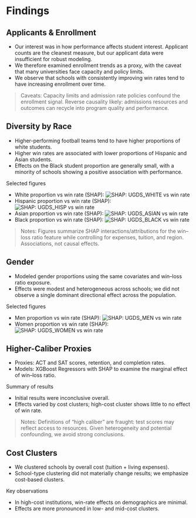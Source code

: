 <div className="prose">

# Findings

## Applicants & Enrollment

- Our interest was in how performance affects student interest. Applicant counts are the cleanest measure, but our applicant data were insufficient for robust modeling.
- We therefore examined enrollment trends as a proxy, with the caveat that many universities face capacity and policy limits.
- We observe that schools with consistently improving win rates tend to have increasing enrollment over time.

> Caveats: Capacity limits and admission rate policies confound the enrollment signal. Reverse causality likely: admissions resources and outcomes can recycle into program quality and performance.

## Diversity by Race

- Higher-performing football teams tend to have higher proportions of white students.
- Higher win rates are associated with lower proportions of Hispanic and Asian students.
- Effects on the Black student proportion are generally small, with a minority of schools showing a positive association with performance.

Selected figures

- White proportion vs win rate (SHAP):
  ![SHAP: UGDS_WHITE vs win rate](/football-to-admissions/assets/img/Plots__UGDS_WHITE_interaction.png)
- Hispanic proportion vs win rate (SHAP):
  ![SHAP: UGDS_HISP vs win rate](/football-to-admissions/assets/img/Plots__UGDS_HISP_interaction.png)
- Asian proportion vs win rate (SHAP):
  ![SHAP: UGDS_ASIAN vs win rate](/football-to-admissions/assets/img/Plots__UGDS_ASIAN_interaction.png)
- Black proportion vs win rate (SHAP):
  ![SHAP: UGDS_BLACK vs win rate](/football-to-admissions/assets/img/Plots__UGDS_BLACK_interaction.png)

> Notes: Figures summarize SHAP interactions/attributions for the win–loss ratio feature while controlling for expenses, tuition, and region. Associations, not causal effects.

## Gender

- Modeled gender proportions using the same covariates and win–loss ratio exposure.
- Effects were modest and heterogeneous across schools; we did not observe a single dominant directional effect across the population.

Selected figures

- Men proportion vs win rate (SHAP):
  ![SHAP: UGDS_MEN vs win rate](/football-to-admissions/assets/img/Plots__UGDS_MEN_interaction.png)
- Women proportion vs win rate (SHAP):
  ![SHAP: UGDS_WOMEN vs win rate](/football-to-admissions/assets/img/Plots__UGDS_WOMEN_interaction.png)

## Higher-Caliber Proxies

- Proxies: ACT and SAT scores, retention, and completion rates.
- Models: XGBoost Regressors with SHAP to examine the marginal effect of win–loss ratio.

Summary of results

- Initial results were inconclusive overall.
- Effects varied by cost clusters; high-cost cluster shows little to no effect of win rate.

> Notes: Definitions of “high caliber” are fraught: test scores may reflect access to resources. Given heterogeneity and potential confounding, we avoid strong conclusions.

## Cost Clusters

- We clustered schools by overall cost (tuition + living expenses).
- School-type clustering did not materially change results; we emphasize cost-based clusters.

Key observations

- In high-cost institutions, win-rate effects on demographics are minimal.
- Effects are more pronounced in low- and mid-cost clusters.

</div>

